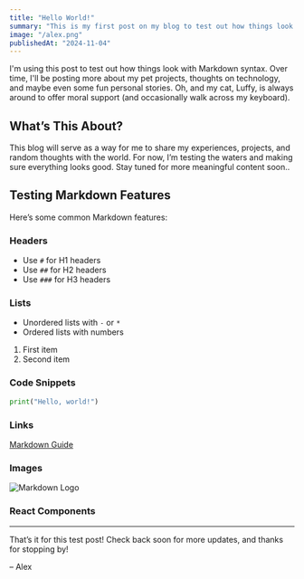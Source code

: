 ```yaml
---
title: "Hello World!"
summary: "This is my first post on my blog to test out how things look in markdown."
image: "/alex.png"
publishedAt: "2024-11-04"
---
```


I'm using this post to test out how things look with Markdown syntax. Over time, I'll be posting more about my pet projects, thoughts on technology, and maybe even some fun personal stories. Oh, and my cat, Luffy, is always around to offer moral support (and occasionally walk across my keyboard).

## What’s This About?

This blog will serve as a way for me to share my experiences, projects, and random thoughts with the world. For now, I’m testing the waters and making sure everything looks good. Stay tuned for more meaningful content soon..

## Testing Markdown Features

Here’s some common Markdown features:

### Headers

- Use `#` for H1 headers
- Use `##` for H2 headers
- Use `###` for H3 headers

### Lists

- Unordered lists with `-` or `*`
- Ordered lists with numbers

1. First item
2. Second item

### Code Snippets

```python
print("Hello, world!")
```

### Links

[Markdown Guide](https://www.markdownguide.org)

### Images

![Markdown Logo](/markdown.png)

### React Components

<Counter />

---

That’s it for this test post! Check back soon for more updates, and thanks for stopping by!

– Alex
